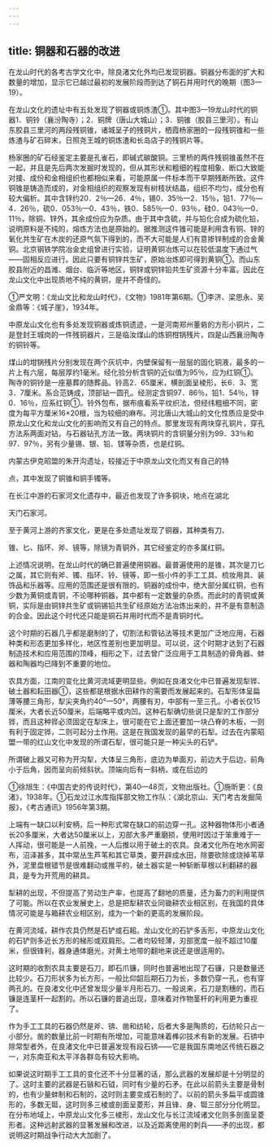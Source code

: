 ```yaml
---
---
---
```

title: 铜器和石器的改进
---



在龙山时代的各考古学文化中，除良渚文化外均已发现铜器。铜器分布面的扩大和数量的增加，显示它已越过最初的发展阶段而到达了铜石并用时代的晚期（图3—19）。

在龙山文化的遗址中有五处发现了铜器或铜炼渣①。其中图3—19龙山时代的铜器1．铜铃（襄汾陶寺）；2．铜牌（唐山大城山）；3．铜锥（胶县三里河）。有山东胶县三里河的两段残铜锥，诸城呈子的残铜片，栖霞杨家圈的一段残铜锥和一些炼渣与矿石碎末，日照尧王城的铜炼渣和长岛店子的残铜片等。

杨家圈的矿石经鉴定主要是孔雀石，即碱式碳酸铜。三里桥的两件残铜锥虽然不在一起，并且是先后两次发掘时发现的，但从其形状和粗细的程度相象、断口大致能对接、成份和金相组织也都相似来看，可能原属一件标本而干早期残断所致。这件铜锥是铸造而成的，对金相组织的观察发现有树枝状结晶，组织不均匀，成分也有较大偏析。其中含锌约20．2％—26．4％，锡0．35％—2．15％，铅1．77％—4．26％，硫0．053％—0．43％，铁0．585％—0．93％，硅0．043％—0．11％，除铜、锌外，其余成份应为杂质。由于其中含硫，并与铅化合成为硫化铅，说明原料是不纯的，熔炼方法也是原始的。据推测这件锥可能是利用含有铜、锌的氧化共生矿在木炭的还原气氛下得到的，而不大可能是人们有意掺锌制成的合金黄铜。北京钢铁学院冶金史组曾进行实验，证明黄铜冶炼可以在较低温度下通过气——固相反应进行。因此只要有铜锌共生矿，原始冶炼即可得到黄铜①。而山东胶县附近的昌潍、烟台、临沂等地区，铜锌或铜锌铅共生矿资源十分丰富。因此在龙山文化中出现质地不纯的黄铜，是并不奇怪的。

①严文明：《龙山文比和龙山时代》，《文物》1981年第6期。①李济、梁思永、吴金鼎等：《城子崖》，1934年。

中原龙山文化也有多处发现铜器或炼铜遗迹，一是河南郑州董砦的方形小铜片，二是登封王城岗的一件残铜器片，三是临汝煤山的炼铜柑锅残片，四是山西襄汾陶寺的铜铃等。

煤山的坩锅残片分别发现在两个灰坑中，内壁保留有一层层的固化铜液，最多的一片上有六层，每层厚约1毫米。经化验分析含铜的近似值为95％，应为红铜①。陶寺的铜铃是一座墓葬的随葬品。铃高2．65厘米，横剖面呈棱形，长6．3、宽3．7厘米。系合范铸成，顶部钻一圆孔。经测定含铜97．86％，铅1．54％，锌0．16％，应系红铜①。铃外包布，据布痕看系平纹织法，但经纬粗细不同，密度为每平方厘米16×20根，当为较细的麻布。河北唐山大城山的文化性质应是受中原龙山文化和龙山文化的影响而又有自己的特点。那里发现有两块穿孔铜片，穿孔方法系两面对钻，与石器钻孔方法一致。两块铜片的含铜量分别为99．33％和97．97％，另有少量锡、银、铅、镁等杂质，也是红铜。

内蒙古伊克昭盟的朱开沟遗址，较接近于中原龙山文化而又有自己的特

点，其中发现了铜锥和铜手镯等。

在长江中游的石家河文化遗存中，最近也发现了许多铜块，地点在湖北

天门石家河。

至于黄河上游的齐家文化，更是在多处遗址发现了铜器，其种类有刀、

锥、匕、指环、斧、镜等，除镜为青铜外，其它经鉴定的亦多属红铜。

上述情况说明，在龙山时代的确已普遍使用铜器。最普遍使用的是锥，其次是刀匕之属，其它则有斧、镯、指环、铃、镜等，即一些小件的手工工具、梳妆用具、装饰品和乐器等。应用的范围还是很有限的。铜器的成份中，绝大部分属红铜，也有少数为黄铜或青铜，不论哪种铜器，其中都有一定数量的杂质。而此时的青铜或黄铜，实际是由铜锌共生矿或铜锡铅共生矿经原始方法冶炼出来的，并不是有意制造的合金。因此这个时代还只能是铜石并用时代而不是青铜时代。

这个时期的石器几乎都是磨制的了，切割法和管钻法等技术更加广泛地应用，石器种类和形态更加多样化，地区性差别也更加明显。可以说，这个时期才达到了石器制造技术和应用范围的顶峰，相形之下，过去曾广泛应用于工具制造的骨角器、蚌器和陶器均已降到不重要的地位。

农具方面，江南的变化比黄河流域更明显些。例如在良渚文化中已普遍发现犁铧、破土器和耘田器①，这些都是根据水田耕作的需要而发展起来的。石犁形体呈扁薄等腰三角形，犁尖夹角约40°—50°，两腰有刃，中部有一至三孔。小者长仅15厘米，大者长近50厘米，后端略平或内凹。这种石犁确切些说只是犁的工作部分铧，而且这种铧必须固定在犁床上，很可能在它上面还要加一块凸脊的木板，一则有利于固定铧，二则可起分土作用。这是在我国发现的最早的石犁。过去在内蒙昭盟一带的红山文化中发现的所谓石犁，很可能只是一种尖头的石铲。

所谓破上器又可称为开沟犁，大体呈三角形，底边为单面刃，前边大于后边，前角小于后角，因而呈向前倾斜状。顶端向后有一斜柄，或在后边的

①徐旭生：《中国古史的传说时代》，第40—48页，文物出版社。①施昕更：《良渚》，1938年。①石龙过江水库指挥部文物工作队：《湖北京山、天门考古发掘简报》，《考古通讯》1956年第3期。

上端有一缺口以利安柄，后一种形式常在缺口的前边穿一孔。这种器物体形小者通长20多厘米，大者达50厘米以上，刃部大多严重磨损，使用时因过于笨重难于一人挥动，很可能是一人前挽，一人后推以用于破土的农具。良渚文化所在地水网密布，沼泽甚多，其中常丛生芦苇和其它草类，要开辟成水田，除要砍除或烧掉苇草外，泥里盘根错节是很难翻动或推平的，破土器实是一种斩断草根以利翻耕的器具，是专为开荒用的耕具。

犁耕的出现，不但提高了劳动生产率，也提高了翻地的质量，还为畜力的利用提供了可能。所以在农业发展史上，总是把犁耕农业同锄耕农业相区别，在我国的具体情况可能是与箱耕农业相区别，成为一个新的更高的发展阶段。

在黄河流域，耕作农具仍然是石铲或石耜。龙山文化的石铲多舌形，中原龙山文化的石铲则多近长方形的梯形或双肩形。二者均较轻薄，刃部宽度一般不超过10厘米，但很锋利，器身通体磨光，对黄土地带的翻地来说还是很适用的。

这时期的收割农具主要是石刀，即石爪镰，同时也普遍地出现了石镰，只是数量还比较少。石刀形状多为长方形，一般比仰韶后期石刀为长，多数仍穿一孔，也有穿两孔的。在良渚文化中还曾发现少量半月形石刀。一般说来，石刀是割穗的，而石镰是连茎杆一起割的。所以石镰的普追出现，意味着对作物茎杆的利用更为重视了。

作为手工工具的石器仍然是斧、锛、凿和纺轮，后者大多是陶质的，石纺轮只占一小部分。凿的数量比前一时期有所增加，可能意味着榫卯技术有新的发展。石锛中除常型者外，在良渚文化中已普遍发现有段石锛——它是我国东南地区传统石器之一，对东南亚和太平洋各群岛有较大影响。

如果说这时期手工工具的变化还不十分显著的话，那么武器的发展却是十分明显的了。这时主要的武器是石镞和石钺，同时有少量的石矛。在此以前箭头主要是骨制的，也有少量蚌制和石制的，这时则主要变成石制的了。以前的箭头多扁平或圆锥形的，多数无铤，这时则多三棱或剖面呈菱形，并且锋、身、铤三部分分化明显。在分布地域上，中原龙山文化多三棱形，龙山文化与长江流域诸文化则多剖面呈菱形者。这种远射武器的显著发展和改进，以及近距离使用的刺兵——矛的出现，都说明这时期战争行动大大加剧了。